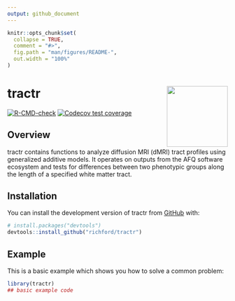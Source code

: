 ```yaml
---
output: github_document
---
```


<!-- README.md is generated from README.Rmd. Please edit that file -->

```r
knitr::opts_chunk$set(
  collapse = TRUE,
  comment = "#>",
  fig.path = "man/figures/README-",
  out.width = "100%"
)
```

# tractr <img src="man/figures/tractr-logo.svg" align="right" height="139"/>

<!-- badges: start -->
<!--insert CRAN status badge -->
[![R-CMD-check](https://github.com/richford/tractr/actions/workflows/R-CMD-check.yaml/badge.svg)](https://github.com/richford/tractr/actions/workflows/R-CMD-check.yaml)
[![Codecov test coverage](https://codecov.io/gh/richford/tractr/branch/main/graph/badge.svg)](https://app.codecov.io/gh/richford/tractr?branch=main)
<!-- badges: end -->

## Overview

tractr contains functions to analyze diffusion MRI (dMRI) tract profiles using generalized additive models. It operates on outputs from the AFQ software ecosystem and tests for differences between two phenotypic groups along the length of a specified white matter tract.

## Installation

You can install the development version of tractr from [GitHub](https://github.com/) with:

``` r
# install.packages("devtools")
devtools::install_github("richford/tractr")
```

## Example

This is a basic example which shows you how to solve a common problem:

```r
library(tractr)
## basic example code
```
